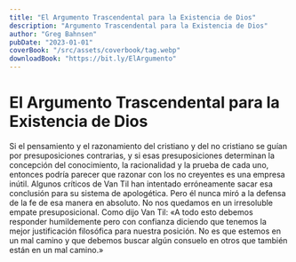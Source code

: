 ```yaml
---
title: "El Argumento Trascendental para la Existencia de Dios"
description: "Argumento Trascendental para la Existencia de Dios"
author: "Greg Bahnsen"
pubDate: "2023-01-01"
coverBook: "/src/assets/coverbook/tag.webp"
downloadBook: "https://bit.ly/ElArgumento"
---
```

# El Argumento Trascendental para la Existencia de Dios

Si el pensamiento y el razonamiento del cristiano y del no cristiano se guían por presuposiciones contrarias, y si esas presuposiciones determinan la concepción del conocimiento, la racionalidad y la prueba de cada uno, entonces podría parecer que razonar con los no creyentes es una empresa inútil. Algunos críticos de Van Til han intentado erróneamente sacar esa conclusión para su sistema de apologética. Pero él nunca miró a la defensa de la fe de esa manera en absoluto. No nos quedamos en un irresoluble empate presuposicional. Como dĳo Van Til: «A todo esto debemos responder humildemente pero con confianza diciendo que tenemos la mejor justificación filosófica para nuestra posición. No es que estemos en un mal camino y que debemos buscar algún consuelo en otros que también están en un mal camino.»